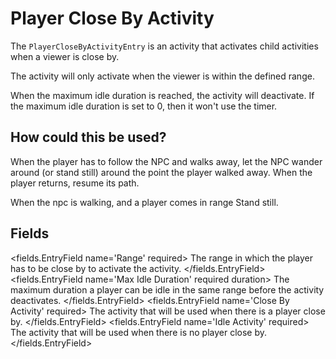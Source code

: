 
# Player Close By Activity 

The `PlayerCloseByActivityEntry` is an activity that activates child activities when a viewer is close by.

The activity will only activate when the viewer is within the defined range.

When the maximum idle duration is reached, the activity will deactivate.
If the maximum idle duration is set to 0, then it won't use the timer.

## How could this be used?
When the player has to follow the NPC and walks away, let the NPC wander around (or stand still) around the point the player walked away. When the player returns, resume its path.

When the npc is walking, and a player comes in range Stand still.


## Fields

<fields.EntryField name='Range' required>
     The range in which the player has to be close by to activate the activity.
</fields.EntryField>
<fields.EntryField name='Max Idle Duration' required duration>
     The maximum duration a player can be idle in the same range before the activity deactivates.
</fields.EntryField>
<fields.EntryField name='Close By Activity' required>
     The activity that will be used when there is a player close by.
</fields.EntryField>
<fields.EntryField name='Idle Activity' required>
     The activity that will be used when there is no player close by.
</fields.EntryField>
